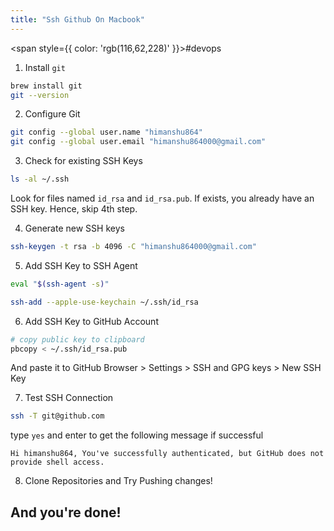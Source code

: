 ```yaml
---
title: "Ssh Github On Macbook"
---
```



<span style={{ color: 'rgb(116,62,228)' }}>#devops</span>

1. Install `git`
```bash
brew install git
git --version
```

2. Configure Git
```bash
git config --global user.name "himanshu864"
git config --global user.email "himanshu864000@gmail.com"
```

3. Check for existing SSH Keys
```bash
ls -al ~/.ssh
```
Look for files named `id_rsa` and `id_rsa.pub`. If exists, you already have an SSH key. Hence, skip 4th step.

4. Generate new SSH keys
```bash
ssh-keygen -t rsa -b 4096 -C "himanshu864000@gmail.com"
```

5. Add SSH Key to SSH Agent
```bash
eval "$(ssh-agent -s)"

ssh-add --apple-use-keychain ~/.ssh/id_rsa
```

6. Add SSH Key to GitHub Account
```bash
# copy public key to clipboard
pbcopy < ~/.ssh/id_rsa.pub
```

And paste it to GitHub Browser &gt; Settings &gt; SSH and GPG keys &gt; New SSH Key

7. Test SSH Connection
```bash
ssh -T git@github.com
```

type `yes` and enter to get the following message if successful

	Hi himanshu864, You've successfully authenticated, but GitHub does not provide shell access.

8. Clone Repositories and Try Pushing changes!

## And you're done!
